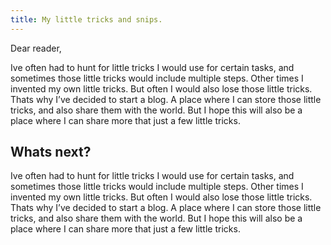 ```yaml
---
title: My little tricks and snips.
---
```


Dear reader,

Ive often had to hunt for little tricks I would use for certain tasks,
and sometimes those little tricks would include multiple steps. Other
times I invented my own little tricks. But often I would also lose those
little tricks. Thats why I’ve decided to start a blog. A place where I
can store those little tricks, and also share them with the world. But I
hope this will also be a place where I can share more that just a few
little tricks.

## Whats next?

Ive often had to hunt for little tricks I would use for certain tasks,
and sometimes those little tricks would include multiple steps. Other
times I invented my own little tricks. But often I would also lose those
little tricks. Thats why I’ve decided to start a blog. A place where I
can store those little tricks, and also share them with the world. But I
hope this will also be a place where I can share more that just a few
little tricks.
